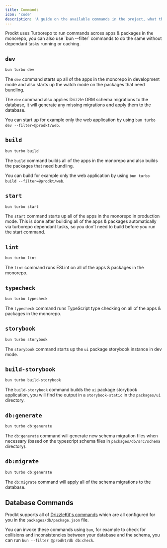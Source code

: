 ```yaml
---
title: Commands
icon: 'code'
description: 'A guide on the available commands in the project, what they do and how to use them.'
---
```


<Note>
  Prodkt uses Turborepo to run commands across apps & packages in the monorepo,
  you can also use `bun --filter` commands to do the same without dependant
  tasks running or caching.
</Note>

## `dev`

```bash
bun turbo dev
```

The `dev` command starts up all of the apps in the monorepo in development mode and also starts up the watch mode on the packages that need bundling.

The `dev` command also applies Drizzle ORM schema migrations to the database, it will generate any missing migrations and apply them to the database.

You can start up for example only the web application by using `bun turbo dev --filter=@prodkt/web`.

## `build`

```bash
bun turbo build
```

The `build` command builds all of the apps in the monorepo and also builds the packages that need bundling.

You can build for example only the web application by using `bun turbo build --filter=@prodkt/web`.

## `start`

```bash
bun turbo start
```

The `start` command starts up all of the apps in the monorepo in production mode. This is done after building all of the apps & packages automatically via turborepo dependant tasks, so you don't need to build before you run the start command.

## `lint`

```bash
bun turbo lint
```

The `lint` command runs ESLint on all of the apps & packages in the monorepo.

## `typecheck`

```bash
bun turbo typecheck
```

The `typecheck` command runs TypeScript type checking on all of the apps & packages in the monorepo.

## `storybook`

```bash
bun turbo storybook
```

The `storybook` command starts up the `ui` package storybook instance in dev mode.

## `build-storybook`

```bash
bun turbo build-storybook
```

The `build-storybook` command builds the `ui` package storybook application, you will find the output in a `storybook-static` in the `packages/ui` directory.

## `db:generate`

```bash
bun turbo db:generate
```

The `db:generate` command will generate new schema migration files when necessary (based on the typescript schema files in `packages/db/src/schema` directory).

## `db:migrate`

```bash
bun turbo db:generate
```

The `db:migrate` command will apply all of the schema migrations to the database.

## Database Commands

Prodkt supports all of [DrizzleKit's commands](https://orm.drizzle.team/kit-docs/commands) which are all configured for you in the `packages/db/package.json` file.

You can invoke these commands using `bun`, for example to check for collisions and inconsistencies between your database and the schema, you can run `bun --filter @prodkt/db db:check`.
